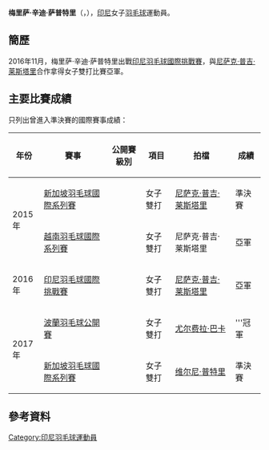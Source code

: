 {{noteTA|G1=Badminton}}
{{Infobox 羽球選手
| playername              = 梅里萨·辛迪·萨普特里<br />{{lang|id|Merisa Cindy Sahputri}}
| image                   = 
| size                    = 
| caption                 = 
| birth_name              = 
| date_of_birth           = {{birth_date_and_age|1996|5|29}}
| place_of_birth          = 
| height                  = 
| weight                  = 
| event                   = 女子雙打
| country                 = {{INA}}
| years_started           =
| handedness              = 
| coach                   = 
| highest_ranking         = 第46位（女雙-[[尼萨克·普吉·莱斯塔里|莱斯塔里]]）
| date_of_highest_ranking = 2016年11月10日 <ref name="ranking">{{en}}[http://bwfcontent.tournamentsoftware.com/ranking/player.aspx?id=12404&player=453650 BWF World Ranking - Ranking of Merisa Cindy SAHPUTRI (61489)]</ref>
| current_ranking         = 第54位（女雙-[[尼萨克·普吉·莱斯塔里|莱斯塔里]]）
| date_of_current_ranking = 2016年12月1日<ref>{{en}}[http://bwfcontent.tournamentsoftware.com/ranking/category.aspx?id=12404&category=475 BWF World Ranking - BWF世界排名榜 (12/1/2016) - Women's doubles]</ref>
| played                  = 0勝–2負（女單）<br/>21勝–16負（女雙）<br/>1勝–2負（混雙）
| titles                  = 
| bwf_profile             = 7A269964-00C2-46A0-9E4B-BAC03FCE0439
| bwf_id                  = 61489
| updated                 = 2016年12月7日
}}
{{MedalTableTop}}
{{MedalSport | 女子[[羽毛球|羽毛球]]}}
{{MedalCountry | {{INA}}}}
{{MedalBottom}}
'''梅里萨·辛迪·萨普特里'''（{{lang-id|'''Merisa Cindy Sahputri'''}}，{{bd|1996年|5月29日||}}），[[印尼|印尼]]女子[[羽毛球|羽毛球]]運動員。

== 簡歷 ==
2016年11月，梅里萨·辛迪·萨普特里出戰[[2016年印度尼西亞羽毛球國際挑戰賽|印尼羽毛球國際挑戰賽]]，與[[尼萨克·普吉·莱斯塔里|尼萨克·普吉·莱斯塔里]]合作拿得女子雙打比賽亞軍。

==主要比賽成績==
只列出曾進入準決賽的國際賽事成績：
{| class=wikitable style="text-align:center; font-size:small;" 
!width="50"|年份
!width="180"|賽事
!width="80"|公開賽級別
!width="60"|項目
!width="160"|拍檔
!width="50"|成績
|-
!rowspan="2"|2015年
|[[2015年新加坡羽毛球國際系列賽|新加坡羽毛球國際系列賽]]
|{{BWFIS}}
|女子雙打
|[[尼萨克·普吉·莱斯塔里|尼萨克·普吉·莱斯塔里]]
|bgcolor="#b8860b"|準決賽
|-
|[[2015年越南羽毛球國際系列賽|越南羽毛球國際系列賽]]
|{{BWFIS}}
|女子雙打
|尼萨克·普吉·莱斯塔里
|bgcolor="silver"|亞軍
|-
!rowspan="1"|2016年
|[[2016年印度尼西亞羽毛球國際挑戰賽|印尼羽毛球國際挑戰賽]]
|{{BWFIC}}
|女子雙打
|[[尼萨克·普吉·莱斯塔里|尼萨克·普吉·莱斯塔里]]
|bgcolor="silver"|亞軍
|-
!rowspan="2"|2017年
|[[2017年波蘭羽毛球公開賽|波蘭羽毛球公開賽]]
|{{BWFIC}}
|女子雙打
|[[尤尔费拉·巴卡|尤尔费拉·巴卡]]
|bgcolor="gold"|'''冠軍
|-
|[[2017年新加坡羽毛球國際系列賽|新加坡羽毛球國際系列賽]]
|{{BWFIS}}
|女子雙打
|[[维尔尼·普特里|维尔尼·普特里]]
|bgcolor="#b8860b"|準決賽
|}
{{BWF賽事級別索引}}

== 參考資料 ==
{{Reflist}}

{{DEFAULTSORT:Sahputri, Merisa Cindy}}
[[Category:印尼羽毛球運動員|Category:印尼羽毛球運動員]]